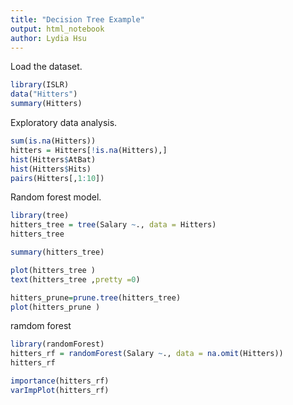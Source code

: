 ```yaml
---
title: "Decision Tree Example"
output: html_notebook
author: Lydia Hsu
---
```

Load the dataset.
```r
library(ISLR)
data("Hitters")
summary(Hitters)
```

Exploratory data analysis.
```r
sum(is.na(Hitters))
hitters = Hitters[!is.na(Hitters),]
hist(Hitters$AtBat)
hist(Hitters$Hits)
pairs(Hitters[,1:10])
```
Random forest model.
```r
library(tree)
hitters_tree = tree(Salary ~., data = Hitters)
hitters_tree
```

```r
summary(hitters_tree)
```

```r
plot(hitters_tree )
text(hitters_tree ,pretty =0)
```
```r
hitters_prune=prune.tree(hitters_tree)
plot(hitters_prune )
```
ramdom forest
```r
library(randomForest)
hitters_rf = randomForest(Salary ~., data = na.omit(Hitters))
hitters_rf
```

```r
importance(hitters_rf)
varImpPlot(hitters_rf)
```
